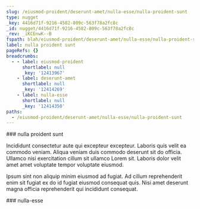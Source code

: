 ```yaml
---
slug: /eiusmod-proident/deserunt-amet/nulla-esse/nulla-proident-sunt
type: nugget
_key: 4416d71f-9216-4582-809c-563f78a2fc8c
_id: nugget/4416d71f-9216-4582-809c-563f78a2fc8c
_rev: _iKCEnwK--B
fspath: blah/eiusmod-proident/deserunt-amet/nulla-esse/nulla-proident-sunt.md
label: nulla proident sunt
pageRefs: {}
breadcrumbs:
  - - label: eiusmod-proident
      shortlabel: null
      _key: '12413967'
    - label: deserunt-amet
      shortlabel: null
      _key: '12414269'
    - label: nulla-esse
      shortlabel: null
      _key: '12414350'
paths:
  - /eiusmod-proident/deserunt-amet/nulla-esse/nulla-proident-sunt
---
```


<NuggetArea>
<Nugget slug="/eiusmod-proident/deserunt-amet/nulla-esse/nulla-proident-sunt" type="nugget" _key="4416d71f-9216-4582-809c-563f78a2fc8c" _id="nugget/4416d71f-9216-4582-809c-563f78a2fc8c" _rev="_iKCEnwK--B" fspath="blah/eiusmod-proident/deserunt-amet/nulla-esse/nulla-proident-sunt.md" label="nulla proident sunt" paths="/eiusmod-proident/deserunt-amet/nulla-esse/nulla-proident-sunt">
<NuggetBody>
### nulla proident sunt

Incididunt consectetur aute qui excepteur excepteur. Laboris quis velit ea commodo veniam. Aliqua veniam duis commodo deserunt sit do officia. Ullamco nisi exercitation cillum sit ullamco Lorem sit. Laboris dolor velit amet amet voluptate tempor voluptate eiusmod.

Ipsum sint non aliquip minim eiusmod ad fugiat. Ad cillum reprehenderit enim sit fugiat ex do id fugiat eiusmod consequat quis. Nisi amet deserunt magna officia reprehenderit qui incididunt consequat.

</NuggetBody>
<Breadcrumbs>
<Crumbs>
<Crumb _key="12413967" label="eiusmod-proident" /><Crumb _key="12414269" label="deserunt-amet" /><Crumb _key="12414350" label="nulla-esse" />
</Crumbs>
</Breadcrumbs>
</Nugget>

<NuggetsInbound>
</NuggetsInbound>
<NuggetsOutbound>
</NuggetsOutbound>
</NuggetArea>
<PassagesInbound>
<Passage direction="inbound" type="passage" _key="12414350" _id="passage/12414350" _rev="_iKCEnwK---" label="nulla-esse" passage="nulla-esse" fspath="blah/eiusmod-proident/deserunt-amet/nulla-esse" paths="/eiusmod-proident/deserunt-amet/nulla-esse" slug="/eiusmod-proident/deserunt-amet/nulla-esse">
<NuggetBody>
### nulla-esse

</NuggetBody>
<Breadcrumbs>
<Crumbs>
<Crumb _key="12413967" label="eiusmod-proident" /><Crumb _key="12414269" label="deserunt-amet" />
</Crumbs>
</Breadcrumbs>
</Passage>

</PassagesInbound>
<PassagesOutbound>
</PassagesOutbound>